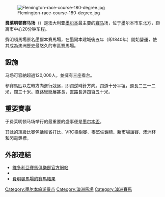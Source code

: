 {{unreferenced|time=2019-03-02T00:43:39+00:00}}
{{NoteTA
|G1=Country
}}
[[File:Flemington-race-course-180-degree.jpg|thumb]]

'''费莱明顿赛马场'''（{{lang|en|Flemington Race Course}}）是澳大利亚[[墨尔本|墨尔本]]最主要的[[赛马|赛马]]场，位于墨尔本市东北方，距离市中心20分钟车程。

費明頓馬場原名墨爾本賽馬場，在墨爾本建城後五年（即1840年）開始營運，使其成為澳洲歷史最悠久的市區賽馬場。

== 設施 ==
马场可容納超過120,000人，並擁有三座看台。  

參賽馬匹以左轉方向進行競逐，即跑逆時針方向。跑道十分平坦，週長二三一二米，闊三十米。直路彎延展甚長，直路長達四百五十米。

== 重要賽事 == 

于费莱明顿马场举行的最重要的盛事便是[[墨尔本盃|墨尔本盃]]。

其餘的頂級比賽包括維省打比、VRC橡樹賽、麥堅倫錦標、新市場讓賽、澳洲杯和閃電錦標。

== 外部連結 ==
*[http://www.vrc.net.au 維多利亞賽馬俱樂部官方網站] {{Wayback|url=http://www.vrc.net.au/ |date=20150215093557 }}
*{{Austadiums|50}}
*[https://www.racenet.com.au/tracks/vic/flemington 費明頓馬場的賽馬結果] {{Wayback|url=https://www.racenet.com.au/tracks/vic/flemington |date=20210516215526 }}

[[Category:墨尔本旅游景点|Category:墨尔本旅游景点]]
[[Category:澳洲馬場|Category:澳洲馬場]]
[[Category:澳洲賽馬|Category:澳洲賽馬]]